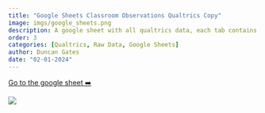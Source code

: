 ```yaml
---
title: "Google Sheets Classroom Observations Qualtrics Copy"
image: imgs/google_sheets.png
description: A google sheet with all qualtrics data, each tab contains responses from a specific IPG rubric.
order: 3
categories: [Qualtrics, Raw Data, Google Sheets]
author: Duncan Gates
date: "02-01-2024"
---
```


[Go to the google sheet ➡️](https://docs.google.com/spreadsheets/d/1fqth9x9wXITqFONJKT_8MGHdyIsWiHCP-dgVLEzRsJs/edit?gid=1191104641#gid=1191104641)

[![](imgs/google_sheets.png)](https://docs.google.com/spreadsheets/d/1mRZThJuslwVGXyWNY2Z-gAgh0FZKaJM1LIHRwhRvMg8/edit#gid=1191104641)
